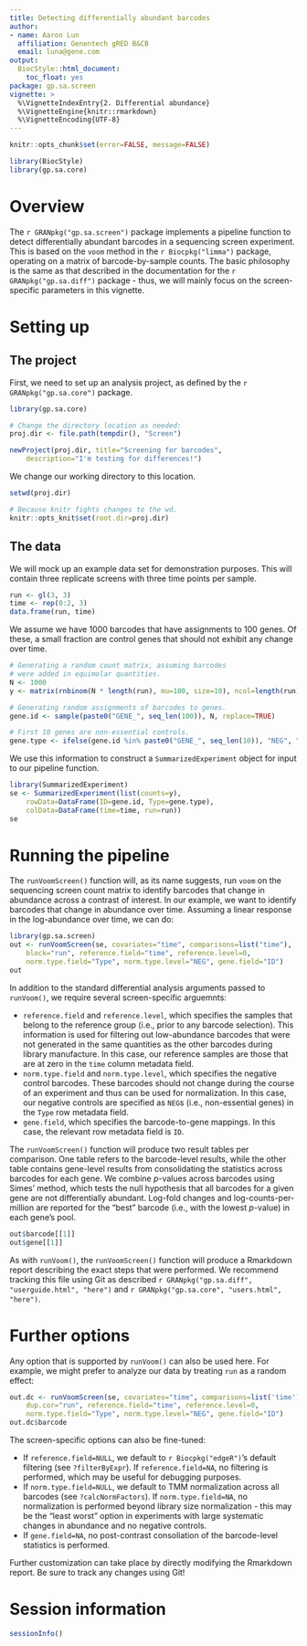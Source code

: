 ```yaml
---
title: Detecting differentially abundant barcodes
author:
- name: Aaron Lun
  affiliation: Genentech gRED B&CB
  email: luna@gene.com
output:
  BiocStyle::html_document:
    toc_float: yes
package: gp.sa.screen
vignette: >
  %\VignetteIndexEntry{2. Differential abundance}
  %\VignetteEngine{knitr::rmarkdown}
  %\VignetteEncoding{UTF-8}
---
```


```r
knitr::opts_chunk$set(error=FALSE, message=FALSE)
```

```r
library(BiocStyle)
library(gp.sa.core)
```

# Overview

The `r GRANpkg("gp.sa.screen")` package implements a pipeline function to detect differentially abundant barcodes in a sequencing screen experiment.
This is based on the `voom` method in the `r Biocpkg("limma")` package, operating on a matrix of barcode-by-sample counts.
The basic philosophy is the same as that described in the documentation for the `r GRANpkg("gp.sa.diff")` package - thus, we will mainly focus on the screen-specific parameters in this vignette.

# Setting up

## The project

First, we need to set up an analysis project, as defined by the `r GRANpkg("gp.sa.core")` package.

```r
library(gp.sa.core)

# Change the directory location as needed:
proj.dir <- file.path(tempdir(), "Screen")

newProject(proj.dir, title="Screening for barcodes",
    description="I'm testing for differences!")           
```

We change our working directory to this location.

```r
setwd(proj.dir)
```

```r
# Because knitr fights changes to the wd.
knitr::opts_knit$set(root.dir=proj.dir)
```

## The data

We will mock up an example data set for demonstration purposes.
This will contain three replicate screens with three time points per sample.

```r
run <- gl(3, 3)
time <- rep(0:2, 3)
data.frame(run, time)
```

We assume we have 1000 barcodes that have assignments to 100 genes.
Of these, a small fraction are control genes that should not exhibit any change over time.

```r
# Generating a random count matrix, assuming barcodes
# were added in equimolar quantities.
N <- 1000
y <- matrix(rnbinom(N * length(run), mu=100, size=10), ncol=length(run))

# Generating random assignments of barcodes to genes.
gene.id <- sample(paste0("GENE_", seq_len(100)), N, replace=TRUE)

# First 10 genes are non-essential controls.
gene.type <- ifelse(gene.id %in% paste0("GENE_", seq_len(10)), "NEG", ".")
```

We use this information to construct a `SummarizedExperiment` object for input to our pipeline function.

```r
library(SummarizedExperiment)
se <- SummarizedExperiment(list(counts=y),
    rowData=DataFrame(ID=gene.id, Type=gene.type),
    colData=DataFrame(time=time, run=run))
se
```

# Running the pipeline

The `runVoomScreen()` function will, as its name suggests, run `voom` on the sequencing screen count matrix to identify barcodes that change in abundance across a contrast of interest.
In our example, we want to identify barcodes that change in abundance over time.
Assuming a linear response in the log-abundance over time, we can do:

```r
library(gp.sa.screen)
out <- runVoomScreen(se, covariates="time", comparisons=list("time"),
    block="run", reference.field="time", reference.level=0,
    norm.type.field="Type", norm.type.level="NEG", gene.field="ID")   
out
```

In addition to the standard differential analysis arguments passed to `runVoom()`,
we require several screen-specific arguemnts:

- `reference.field` and `reference.level`, which specifies the samples that belong to the reference group (i.e., prior to any barcode selection).
This information is used for filtering out low-abundance barcodes that were not generated in the same quantities as the other barcodes during library manufacture.
In this case, our reference samples are those that are at zero in the `time` column metadata field.
- `norm.type.field` and `norm.type.level`, which specifies the negative control barcodes.
These barcodes should not change during the course of an experiment and thus can be used for normalization.
In this case, our negative controls are specified as `NEG`s (i.e., non-essential genes) in the `Type` row metadata field.
- `gene.field`, which specifies the barcode-to-gene mappings.
In this case, the relevant row metadata field is `ID`.

The `runVoomScreen()` function will produce two result tables per comparison.
One table refers to the barcode-level results, while the other table contains gene-level results from consolidating the statistics across barcodes for each gene.
We combine $p$-values across barcodes using Simes' method, which tests the null hypothesis that all barcodes for a given gene are not differentially abundant.
Log-fold changes and log-counts-per-million are reported for the "best" barcode (i.e., with the lowest $p$-value) in each gene's pool.

```r
out$barcode[[1]]
out$gene[[1]]
```

As with `runVoom()`, the `runVoomScreen()` function will produce a Rmarkdown report describing the exact steps that were performed.
We recommend tracking this file using Git as described `r GRANpkg("gp.sa.diff", "userguide.html", "here")` and `r GRANpkg("gp.sa.core", "users.html", "here")`.

# Further options

Any option that is supported by `runVoom()` can also be used here.
For example, we might prefer to analyze our data by treating `run` as a random effect:

```r
out.dc <- runVoomScreen(se, covariates="time", comparisons=list('time'),
    dup.cor="run", reference.field="time", reference.level=0,
    norm.type.field="Type", norm.type.level="NEG", gene.field="ID")                        
out.dc$barcode
```

The screen-specific options can also be fine-tuned:

- If `reference.field=NULL`, we default to `r Biocpkg("edgeR")`'s default filtering (see `?filterByExpr`). 
If `reference.field=NA`, no filtering is performed, which may be useful for debugging purposes.
- If `norm.type.field=NULL`, we default to TMM normalization across all barcodes (see `?calcNormFactors`). 
If `norm.type.field=NA`, no normalization is performed beyond library size normalization - this may be the "least worst" option in experiments with large systematic changes in abundance and no negative controls.
- If `gene.field=NA`, no post-contrast consoliation of the barcode-level statistics is performed.

Further customization can take place by directly modifying the Rmarkdown report.
Be sure to track any changes using Git!

# Session information

```r
sessionInfo()
```
